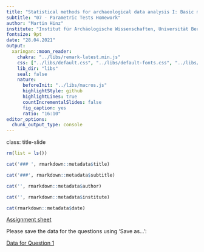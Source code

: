```yaml
---
title: "Statistical methods for archaeological data analysis I: Basic methods"
subtitle: "07 - Parametric Tests Homework"
author: "Martin Hinz"
institute: "Institut für Archäologische Wissenschaften, Universität Bern"
fontsize: 9pt
date: "28.04.2021"
output:
  xaringan::moon_reader:
    chakra: "../libs/remark-latest.min.js"
    css: ["../libs/default.css", "../libs/default-fonts.css", "../libs/customize.css"]
    lib_dir: "libs"
    seal: false
    nature:
      beforeInit: "../libs/macros.js"
      highlightStyle: github
      highlightLines: true
      countIncrementalSlides: false
      fig_caption: yes
      ratio: "16:10"
editor_options: 
  chunk_output_type: console
---
```

class: title-slide

```r
rm(list = ls())
```

```r
cat('### ', rmarkdown::metadata$title)
```

```r
cat('###', rmarkdown::metadata$subtitle)
```

```r
cat('', rmarkdown::metadata$author)
```

```r
cat('', rmarkdown::metadata$institute)
```

```r
cat(rmarkdown::metadata$date)
```

[Assignment sheet](hausaufgabe_07.pdf)

Please save the data for the questions using 'Save as...':

[Data for Question 1](./randleistenbeile.csv)
